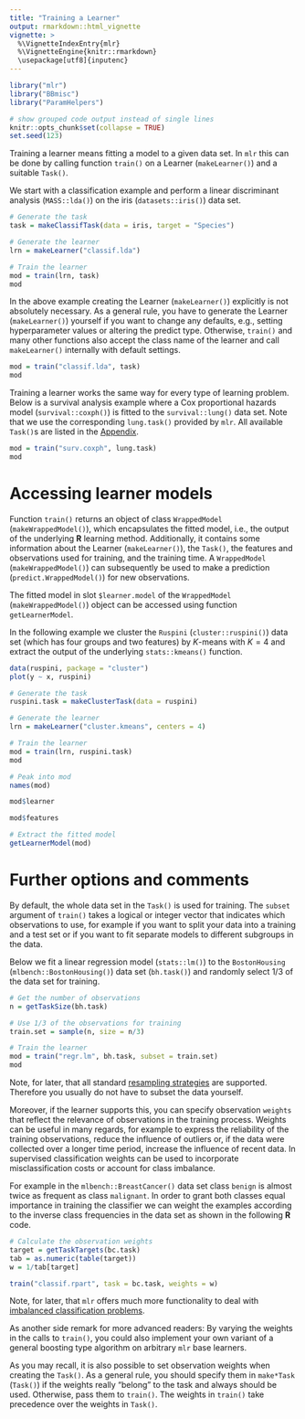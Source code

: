 ```yaml
---
title: "Training a Learner"
output: rmarkdown::html_vignette
vignette: >
  %\VignetteIndexEntry{mlr}
  %\VignetteEngine{knitr::rmarkdown}
  \usepackage[utf8]{inputenc}
---
```


```r
library("mlr")
library("BBmisc")
library("ParamHelpers")

# show grouped code output instead of single lines
knitr::opts_chunk$set(collapse = TRUE)
set.seed(123)
```

Training a learner means fitting a model to a given data set.
In `mlr` this can be done by calling function `train()` on a Learner (`makeLearner()`) and a suitable `Task()`.

We start with a classification example and perform a linear discriminant analysis (`MASS::lda()`) on the iris (`datasets::iris()`) data set.

```r
# Generate the task
task = makeClassifTask(data = iris, target = "Species")

# Generate the learner
lrn = makeLearner("classif.lda")

# Train the learner
mod = train(lrn, task)
mod
```

In the above example creating the Learner (`makeLearner()`) explicitly is not absolutely necessary.
As a general rule, you have to generate the Learner (`makeLearner()`) yourself if you want to change any defaults, e.g., setting hyperparameter values or altering the predict type.
Otherwise, `train()` and many other functions also accept the class name of the learner and call `makeLearner()` internally with default settings.

```r
mod = train("classif.lda", task)
mod
```

Training a learner works the same way for every type of learning problem.
Below is a survival analysis example where a Cox proportional hazards model (`survival::coxph()`) is fitted to the `survival::lung()` data set.
Note that we use the corresponding `lung.task()` provided by `mlr`.
All available `Task()`s are listed in the [Appendix](example_tasks.html){target="_blank"}.

```r
mod = train("surv.coxph", lung.task)
mod
```

# Accessing learner models

Function `train()` returns an object of class `WrappedModel` (`makeWrappedModel()`), which encapsulates
the fitted model, i.e., the output of the underlying **R** learning method. 
Additionally, it contains some information about the Learner (`makeLearner()`), the `Task()`, the features and observations used for training, and the training time.
A `WrappedModel` (`makeWrappedModel()`) can subsequently be used to make a prediction (`predict.WrappedModel()`) for new observations.

The fitted model in slot `$learner.model` of the `WrappedModel` (`makeWrappedModel()`) object can be accessed using function `getLearnerModel`.

In the following example we cluster the `Ruspini` (`cluster::ruspini()`) data set (which has four groups and two features) by $K$-means with $K = 4$ and extract the output of the underlying `stats::kmeans()` function.

```r
data(ruspini, package = "cluster")
plot(y ~ x, ruspini)
```

```r
# Generate the task
ruspini.task = makeClusterTask(data = ruspini)

# Generate the learner
lrn = makeLearner("cluster.kmeans", centers = 4)

# Train the learner
mod = train(lrn, ruspini.task)
mod

# Peak into mod
names(mod)

mod$learner

mod$features

# Extract the fitted model
getLearnerModel(mod)
```

# Further options and comments

By default, the whole data set in the `Task()` is used for training.
The `subset` argument of `train()` takes a logical or integer vector that indicates which observations to use, for example if you want to split your data into a training and a test set or if you want to fit separate models to different subgroups in the data.

Below we fit a linear regression model (`stats::lm()`) to the `BostonHousing` (`mlbench::BostonHousing()`) data set (`bh.task()`) and randomly select 1/3 of the data set for training.

```r
# Get the number of observations
n = getTaskSize(bh.task)

# Use 1/3 of the observations for training
train.set = sample(n, size = n/3)

# Train the learner
mod = train("regr.lm", bh.task, subset = train.set)
mod
```

Note, for later, that all standard [resampling strategies](resample.html){target="_blank"} are supported.
Therefore you usually do not have to subset the data yourself.

Moreover, if the learner supports this, you can specify observation ``weights`` that reflect the relevance of observations in the training process.
Weights can be useful in many regards, for example to express the reliability of the training observations, reduce the influence of outliers or, if the data were collected over a longer time period, increase the influence of recent data.
In supervised classification weights can be used to incorporate misclassification costs or account for class imbalance.

For example in the `mlbench::BreastCancer()` data set class `benign` is almost twice as frequent as class `malignant`.
In order to grant both classes equal importance in training the classifier we can weight the examples according to the inverse class frequencies in the data set as shown in the following **R** code.

```r
# Calculate the observation weights
target = getTaskTargets(bc.task)
tab = as.numeric(table(target))
w = 1/tab[target]

train("classif.rpart", task = bc.task, weights = w)
```

Note, for later, that `mlr` offers much more functionality to deal with [imbalanced classification problems](over_and_undersampling.html){target="_blank"}.

As another side remark for more advanced readers:
By varying the weights in the calls to `train()`, you could also implement your own variant of a general boosting type algorithm on arbitrary `mlr` base learners.

As you may recall, it is also possible to set observation weights when creating the `Task()`. 
As a general rule, you should specify them in `make*Task` (`Task()`) if the weights really "belong" to the task and always should be used.
Otherwise, pass them to `train()`.
The weights in `train()` take precedence over the weights in `Task()`.

